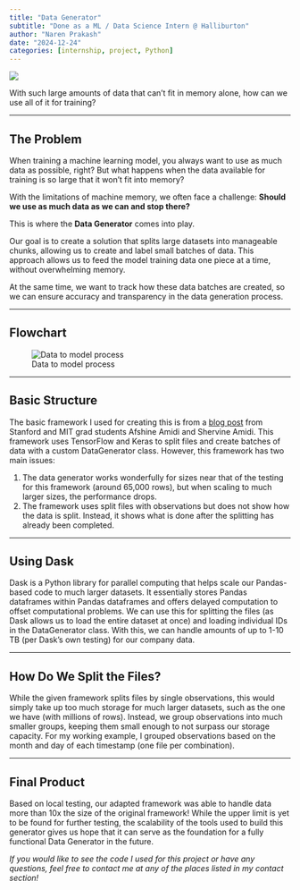 ```yaml
---
title: "Data Generator"
subtitle: "Done as a ML / Data Science Intern @ Halliburton"
author: "Naren Prakash"
date: "2024-12-24"
categories: [internship, project, Python]
---
```


![](datagen.jpg)

With such large amounts of data that can’t fit in memory alone, how can we use all of it for training?

---

## The Problem

When training a machine learning model, you always want to use as much data as possible, right? But what happens when the data available for training is so large that it won't fit into memory?

With the limitations of machine memory, we often face a challenge: **Should we use as much data as we can and stop there?**

This is where the **Data Generator** comes into play.

Our goal is to create a solution that splits large datasets into manageable chunks, allowing us to create and label small batches of data. This approach allows us to feed the model training data one piece at a time, without overwhelming memory.

At the same time, we want to track how these data batches are created, so we can ensure accuracy and transparency in the data generation process.

---

## Flowchart

![Data to model process](neural-network-training-flowchart%20(1).svg)

---

## Basic Structure

The basic framework I used for creating this is from a [blog post](https://stanford.edu/~shervine/blog/keras-how-to-generate-data-on-the-fly) from Stanford and MIT grad students Afshine Amidi and Shervine Amidi. This framework uses TensorFlow and Keras to split files and create batches of data with a custom DataGenerator class. However, this framework has two main issues:

1. The data generator works wonderfully for sizes near that of the testing for this framework (around 65,000 rows), but when scaling to much larger sizes, the performance drops.
2. The framework uses split files with observations but does not show how the data is split. Instead, it shows what is done after the splitting has already been completed.

---

## Using Dask

Dask is a Python library for parallel computing that helps scale our Pandas-based code to much larger datasets. It essentially stores Pandas dataframes within Pandas dataframes and offers delayed computation to offset computational problems. We can use this for splitting the files (as Dask allows us to load the entire dataset at once) and loading individual IDs in the DataGenerator class. With this, we can handle amounts of up to 1-10 TB (per Dask’s own testing) for our company data.

---

## How Do We Split the Files?

While the given framework splits files by single observations, this would simply take up too much storage for much larger datasets, such as the one we have (with millions of rows). Instead, we group observations into much smaller groups, keeping them small enough to not surpass our storage capacity. For my working example, I grouped observations based on the month and day of each timestamp (one file per combination).

---

## Final Product

Based on local testing, our adapted framework was able to handle data more than 10x the size of the original framework! While the upper limit is yet to be found for further testing, the scalability of the tools used to build this generator gives us hope that it can serve as the foundation for a fully functional Data Generator in the future.

*If you would like to see the code I used for this project or have any questions, feel free to contact me at any of the places listed in my contact section!*